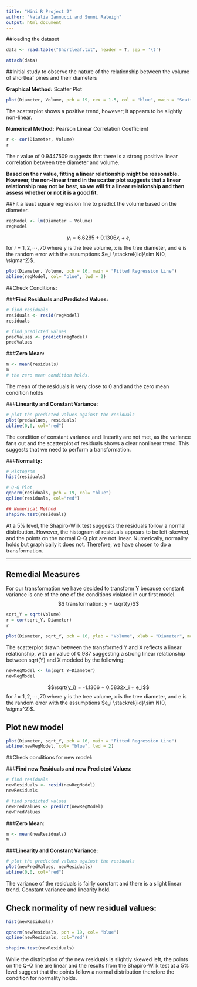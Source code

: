 ```yaml
---
title: "Mini R Project 2"
author: "Natalia Iannucci and Sunni Raleigh"
output: html_document
---
```


##loading the dataset
```r
data <- read.table("Shortleaf.txt", header = T, sep = '\t')

attach(data)

```

##Initial study to observe the nature of the relationship between the volume of shortleaf pines and their diameters 

__Graphical Method:__ Scatter Plot
```r
plot(Diameter, Volume, pch = 19, cex = 1.5, col = "blue", main = "Scatter plot between volume and diamater of shortleaf pines")
```

The scatterplot shows a positive trend, however; it appears to be slightly non-linear.

__Numerical Method:__ Pearson Linear Correlation Coefficient 
```r
r <- cor(Diameter, Volume)
r
```

The r value of 0.9447509 suggests that there is a strong positive linear correlation between tree diameter and volume.

__Based on the r value, fitting a linear relationship might be reasonable. However, the non-linear trend in the scatter plot suggests that a linear relationship may not be best, so we will fit a linear relationship and then assess whether or not it is a good fit. __ 

##Fit a least square regression line to predict the volume based on the diameter.
```r
regModel <- lm(Diameter ~ Volume)
regModel
```

$$y_i = 6.6285 +0.1306x_i + e_i$$ for $i=1,2,\cdots,70$ where y is the tree volume, x is the tree diameter, and e is the random error with the assumptions $e_i \stackrel{iid}\sim N(0, \sigma^2)$.

```r
plot(Diameter, Volume, pch = 16, main = "Fitted Regression Line")
abline(regModel, col= "blue", lwd = 2)

```

##Check Conditions:

###__Find Residuals and Predicted Values:__
```r
# find residuals
residuals <- resid(regModel)
residuals

# find predicted values
predValues <- predict(regModel)
predValues
```


###__Zero Mean:__
```r
m <- mean(residuals)
m
# the zero mean condition holds.
```
The mean of the residuals is very close to 0 and and the zero mean condition holds


###__Linearity and Constant Variance:__
```r
# plot the predicted values against the residuals
plot(predValues, residuals)
abline(0,0, col="red")
```
The condition of constant variance and linearity are not met, as the variance fans out and the scatterplot of residuals shows a clear nonlinear trend. This suggests that we need to perform a transformation.


###__Normality:__
```r
# Histogram
hist(residuals)

# Q-Q Plot
qqnorm(residuals, pch = 19, col= "blue")
qqline(residuals, col="red")

## Numerical Method
shapiro.test(residuals)
```
At a 5% level, the Shapiro-Wilk test suggests the residuals follow a normal distribution. However, the histogram of residuals appears to be left-skewed, and the points on the normal Q-Q plot are not linear. Numerically, normality holds but graphically it does not. Therefore, we have chosen to do a transformation. 

---

## Remedial Measures
For our transformation we have decided to transform Y because constant variance is one of the  one of the conditions violated in our first model. $$ transformation: y = \sqrt{y}$$
```r
sqrt_Y = sqrt(Volume)
r = cor(sqrt_Y, Diameter)
r

plot(Diameter, sqrt_Y, pch = 16, ylab = "Volume", xlab = "Diamater", main = "scatter plot between volume and diamater")
```
The scatterplot drawn between the transformed Y and X reflects a linear relationship, with a r value of 0.987 suggesting a strong linear relationship between sqrt(Y) and X modeled by the following:

```r
newRegModel <- lm(sqrt_Y~Diameter)
newRegModel
```
$$\sqrt{y_i} = -1.1366 + 0.5832x_i + e_i$$ for $i=1,2,\cdots,70$ where y is the tree volume, x is the tree diameter, and e is the random error with the assumptions $e_i \stackrel{iid}\sim N(0, \sigma^2)$.

## Plot new model
```r
plot(Diameter, sqrt_Y, pch = 16, main = "Fitted Regression Line")
abline(newRegModel, col= "blue", lwd = 2)
```

##Check conditions for new model:

###__Find new Residuals and new Predicted Values:__
```r
# find residuals
newResiduals <- resid(newRegModel)
newResiduals

# find predicted values
newPredValues <- predict(newRegModel)
newPredValues
```


###__Zero Mean:__
```r
m <- mean(newResiduals)
m
```

###__Linearity and Constant Variance:__
```r
# plot the predicted values against the residuals
plot(newPredValues, newResiduals)
abline(0,0, col="red")
```
The variance of the residuals is fairly constant and there is a slight linear trend. Constant variance and linearity hold.

## Check normality of new residual values:
```r
hist(newResiduals)

qqnorm(newResiduals, pch = 19, col= "blue")
qqline(newResiduals, col="red")

shapiro.test(newResiduals)
```
While the distribution of the new residuals is slightly skewed left, the points on the Q-Q line are linear and the results from the Shapiro-Wilk test at a 5% level suggest that the points follow a normal distribution therefore the condition for normality holds.
